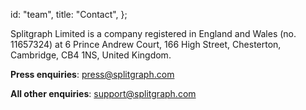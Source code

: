   id: "team",
  title: "Contact",
};

Splitgraph Limited is a company registered in England and Wales (no. 11657324) at 6 Prince Andrew Court, 166 High Street, Chesterton, Cambridge, CB4 1NS, United Kingdom.

**Press enquiries**: [press@splitgraph.com](mailto:press@splitgraph.com)

**All other enquiries**: [support@splitgraph.com](mailto:support@spligraph.com)
